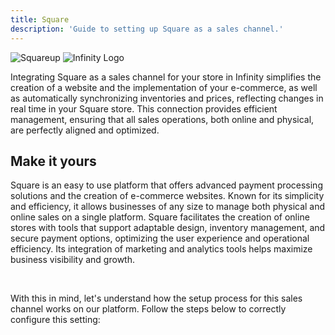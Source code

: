 ```yaml
---
title: Square
description: 'Guide to setting up Square as a sales channel.'
---
```


<img
  className="block dark:hidden"
  src="/images/squareup.png"
  alt="Squareup"
/>
<img
  className="hidden dark:block"
  src="/images/white-logo.png"
  alt="Infinity Logo"
/>

<p>Integrating Square as a sales channel for your store in Infinity simplifies the creation of a website and the implementation of your e-commerce, as well as automatically synchronizing inventories and prices, reflecting changes in real time in your Square store. This connection provides efficient management, ensuring that all sales operations, both online and physical, are perfectly aligned and optimized.</p>

## Make it yours

<p>Square is an easy to use platform that offers advanced payment processing solutions and the creation of e-commerce websites. Known for its simplicity and efficiency, it allows businesses of any size to manage both physical and online sales on a single platform. Square facilitates the creation of online stores with tools that support adaptable design, inventory management, and secure payment options, optimizing the user experience and operational efficiency. Its integration of marketing and analytics tools helps maximize business visibility and growth.</p>
<br>
<p>With this in mind, let's understand how the setup process for this sales channel works on our platform. Follow the steps below to correctly configure this setting:</p>
